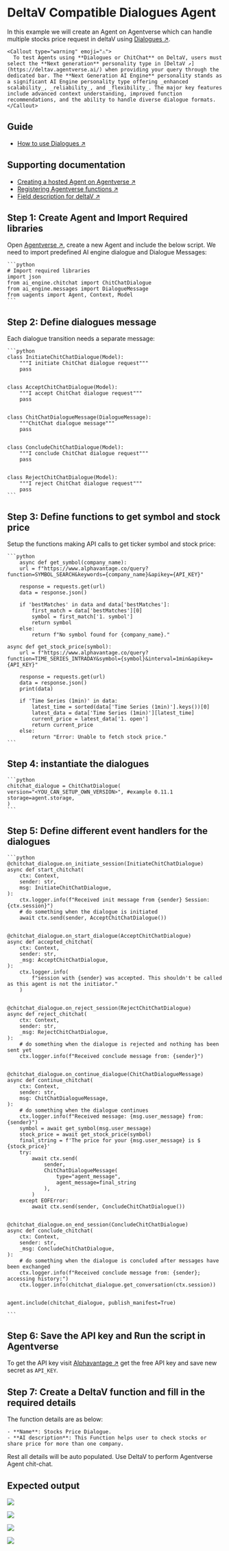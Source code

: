 
# DeltaV Compatible Dialogues Agent

In this example we will create an Agent on Agentverse which can handle multiple stocks price request in deltaV using [Dialogues ↗️](/guides/agents/advanced/dialogues).

    <Callout type="warning" emoji="⚠️">
      To test Agents using **Dialogues or ChitChat** on DeltaV, users must select the **Next generation** personality type in [DeltaV ↗️](https://deltav.agentverse.ai/) when providing your query through the dedicated bar. The **Next Generation AI Engine** personality stands as a significant AI Engine personality type offering _enhanced scalability_, _reliability_, and _flexibility_. The major key features include advanced context understanding, improved function recommendations, and the ability to handle diverse dialogue formats.
    </Callout>

## Guide

- [How to use Dialogues ↗️](/guides/agents/dialogues)

## Supporting documentation

- [Creating a hosted Agent on Agentverse ↗️](/guides/agentverse/creating-agentverse-agents/creating-a-hosted-agent)
- [Registering Agentverse functions ↗️](/guides/agentverse/agentverse-functions/registering-agent-services)
- [Field description for deltaV ↗️](/guides/agentverse/agentverse-functions/field-descriptions-for-deltav)

## Step 1: Create Agent and Import Required libraries

Open [Agentverse ↗️](https://agentverse.ai/), create a new Agent and include the below script.
We need to import predefined AI engine dialogue and Dialogue Messages:

    ```python
    # Import required libraries
    import json
    from ai_engine.chitchat import ChitChatDialogue
    from ai_engine.messages import DialogueMessage
    from uagents import Agent, Context, Model
    ```

## Step 2: Define dialogues message

Each dialogue transition needs a separate message:

    ```python
    class InitiateChitChatDialogue(Model):
        """I initiate ChitChat dialogue request"""
        pass


    class AcceptChitChatDialogue(Model):
        """I accept ChitChat dialogue request"""
        pass


    class ChitChatDialogueMessage(DialogueMessage):
        """ChitChat dialogue message"""
        pass


    class ConcludeChitChatDialogue(Model):
        """I conclude ChitChat dialogue request"""
        pass


    class RejectChitChatDialogue(Model):
        """I reject ChitChat dialogue request"""
        pass
    ```

## Step 3: Define functions to get symbol and stock price

Setup the functions making API calls to get ticker symbol and stock price:

    ```python
        async def get_symbol(company_name):
        url = f"https://www.alphavantage.co/query?function=SYMBOL_SEARCH&keywords={company_name}&apikey={API_KEY}"

        response = requests.get(url)
        data = response.json()

        if 'bestMatches' in data and data['bestMatches']:
            first_match = data['bestMatches'][0]
            symbol = first_match['1. symbol']
            return symbol
        else:
            return f"No symbol found for {company_name}."

    async def get_stock_price(symbol):
        url = f"https://www.alphavantage.co/query?function=TIME_SERIES_INTRADAY&symbol={symbol}&interval=1min&apikey={API_KEY}"

        response = requests.get(url)
        data = response.json()
        print(data)

        if 'Time Series (1min)' in data:
            latest_time = sorted(data['Time Series (1min)'].keys())[0]
            latest_data = data['Time Series (1min)'][latest_time]
            current_price = latest_data['1. open']
            return current_price
        else:
            return "Error: Unable to fetch stock price."
    ```

## Step 4: instantiate the dialogues

    ```python
    chitchat_dialogue = ChitChatDialogue(
    version="<YOU_CAN_SETUP_OWN_VERSION>", #example 0.11.1
    storage=agent.storage,
    )
    ```

## Step 5: Define different event handlers for the dialogues

    ```python
    @chitchat_dialogue.on_initiate_session(InitiateChitChatDialogue)
    async def start_chitchat(
        ctx: Context,
        sender: str,
        msg: InitiateChitChatDialogue,
    ):
        ctx.logger.info(f"Received init message from {sender} Session: {ctx.session}")
        # do something when the dialogue is initiated
        await ctx.send(sender, AcceptChitChatDialogue())


    @chitchat_dialogue.on_start_dialogue(AcceptChitChatDialogue)
    async def accepted_chitchat(
        ctx: Context,
        sender: str,
        _msg: AcceptChitChatDialogue,
    ):
        ctx.logger.info(
            f"session with {sender} was accepted. This shouldn't be called as this agent is not the initiator."
        )


    @chitchat_dialogue.on_reject_session(RejectChitChatDialogue)
    async def reject_chitchat(
        ctx: Context,
        sender: str,
        _msg: RejectChitChatDialogue,
    ):
        # do something when the dialogue is rejected and nothing has been sent yet
        ctx.logger.info(f"Received conclude message from: {sender}")


    @chitchat_dialogue.on_continue_dialogue(ChitChatDialogueMessage)
    async def continue_chitchat(
        ctx: Context,
        sender: str,
        msg: ChitChatDialogueMessage,
    ):
        # do something when the dialogue continues
        ctx.logger.info(f"Received message: {msg.user_message} from: {sender}")
        symbol = await get_symbol(msg.user_message)
        stock_price = await get_stock_price(symbol)
        final_string = f'The price for your {msg.user_message} is $ {stock_price}'
        try:
            await ctx.send(
                sender,
                ChitChatDialogueMessage(
                    type="agent_message",
                    agent_message=final_string
                ),
            )
        except EOFError:
            await ctx.send(sender, ConcludeChitChatDialogue())


    @chitchat_dialogue.on_end_session(ConcludeChitChatDialogue)
    async def conclude_chitchat(
        ctx: Context,
        sender: str,
        _msg: ConcludeChitChatDialogue,
    ):
        # do something when the dialogue is concluded after messages have been exchanged
        ctx.logger.info(f"Received conclude message from: {sender}; accessing history:")
        ctx.logger.info(chitchat_dialogue.get_conversation(ctx.session))


    agent.include(chitchat_dialogue, publish_manifest=True)

    ```

## Step 6: Save the API key and Run the script in Agentverse

To get the API key visit [Alphavantage ↗️](https://www.alphavantage.co/) get the free API key and save new secret as `API_KEY`.

## Step 7: Create a DeltaV function and fill in the required details

The function details are as below:

    - **Name**: Stocks Price Dialogue.
    - **AI description**: This Function helps user to check stocks or share price for more than one company.

Rest all details will be auto populated. Use DeltaV to perform Agentverse Agent chit-chat.

## Expected output

![](src/images/examples/dialogue1.png)

![](src/images/examples/dialogue2.png)

![](src/images/examples/dialogue3.png)

![](src/images/examples/dialogue4.png)
